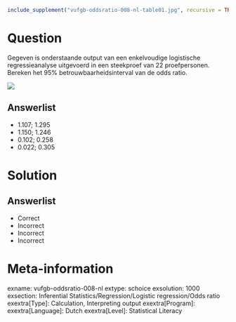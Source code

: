 ```{r, echo = FALSE, results = "hide"}
include_supplement("vufgb-oddsratio-008-nl-table01.jpg", recursive = TRUE)
```

Question
========

Gegeven is onderstaande output van een enkelvoudige logistische regressieanalyse uitgevoerd in een steekproef van 22 proefpersonen. Bereken het 95% betrouwbaarheidsinterval van de odds ratio.

![](vufgb-oddsratio-008-nl-table01.jpg)
  
Answerlist
----------
* 1.107; 1.295
* 1.150; 1.246
* 0.102; 0.258
* 0.022; 0.305


Solution
========

Answerlist
----------
* Correct
* Incorrect
* Incorrect
* Incorrect

Meta-information
================
exname: vufgb-oddsratio-008-nl
extype: schoice
exsolution: 1000
exsection: Inferential Statistics/Regression/Logistic regression/Odds ratio
exextra[Type]: Calculation, Interpreting output
exextra[Program]: 
exextra[Language]: Dutch
exextra[Level]: Statistical Literacy